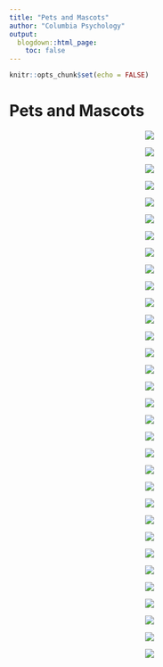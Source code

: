 ```yaml
---
title: "Pets and Mascots"
author: "Columbia Psychology"
output:
  blogdown::html_page:
    toc: false
---
```


```r
knitr::opts_chunk$set(echo = FALSE)
```

# Pets and Mascots

<div class="row">
<div class="col-md-4">
<p style="text-align:center;"><img src="/images/rooney2.jpg"></p>
</div>
<div class="col-md-4">
<p style="text-align:center;"><img src="/images/andrea_sasha.png"></p>
</div>
<div class="col-md-4">
<p style="text-align:center;"><img src="/images/sydney_gus2.jpg"></p>
</div>
<div class="col-md-4">
<p style="text-align:center;"><img src="/images/halle_theo1.jpg"></p>
</div>
<div class="col-md-4">
<p style="text-align:center;"><img src="/images/manasi_tuco_zuko.jpg"></p>
</div>
<div class="col-md-4">
<p style="text-align:center;"><img src="/images/megan_tommy3.jpg"></p>
</div>
<div class="col-md-4">
<p style="text-align:center;"><img src="/images/sydney_gus1.jpg"></p>
</div>
<div class="col-md-4">
<p style="text-align:center;"><img src="/images/nim_mandoo.jpg"></p>
</div>
<div class="col-md-4">
<p style="text-align:center;"><img src="/images/camille_tootsie1.jpg"></p>
</div>
<div class="col-md-4">
<p style="text-align:center;"><img src="/images/rooney6.jpg"></p>
</div>
<div class="col-md-4">
<p style="text-align:center;"><img src="/images/Serra_Darwin_1.jpg"></p>
</div>
<div class="col-md-4">
<p style="text-align:center;"><img src="/images/megan_patty4.jpg"></p>
</div>
<div class="col-md-4">
<p style="text-align:center;"><img src="/images/megan_archie5.jpg"></p>
</div>
<div class="col-md-4">
<p style="text-align:center;"><img src="/images/chelsea.jpg"></p>
</div>
<div class="col-md-4">
<p style="text-align:center;"><img src="/images/chris_darcy3.jpg"></p>
</div>
<div class="col-md-4">
<p style="text-align:center;"><img src="/images/camille_tootsie2.jpg"></p>
</div>
<div class="col-md-4">
<p style="text-align:center;"><img src="/images/rooney5.jpg"></p>
</div>
<div class="col-md-4">
<p style="text-align:center;"><img src="/images/lila.jpg"></p>
</div>
<div class="col-md-4">
<p style="text-align:center;"><img src="/images/megan_archie_gracie.jpg"></p>
</div>
<div class="col-md-4">
<p style="text-align:center;"><img src="/images/halle_theo2.jpg"></p>
</div>
<div class="col-md-4">
<p style="text-align:center;"><img src="/images/chris_darcy5.jpg"></p>
</div>
<div class="col-md-4">
<p style="text-align:center;"><img src="/images/rooney1.jpg"></p>
</div>
<div class="col-md-4">
<p style="text-align:center;"><img src="/images/camille_olive.jpg"></p>
</div>
<div class="col-md-4">
<p style="text-align:center;"><img src="/images/lila.jpg"></p>
</div>
<div class="col-md-4">
<p style="text-align:center;"><img src="/images/Serra_Darwin_2.JPG"></p>
</div>
<div class="col-md-4">
<p style="text-align:center;"><img src="/images/halle_theo-3.jpg"></p>
</div>
<div class="col-md-4">
<p style="text-align:center;"><img src="/images/rooney4.jpg"></p>
</div>
<div class="col-md-4">
<p style="text-align:center;"><img src="/images/hannah_bowie.png"></p>
</div>
<div class="col-md-4">
<p style="text-align:center;"><img src="/images/megan_archie1.jpg"></p>
</div>
<div class="col-md-4">
<p style="text-align:center;"><img src="/images/chris_darcy2.jpg"></p>
</div>
<div class="col-md-4">
<p style="text-align:center;"><img src="/images/atom.jpg"></p>
</div>
<div class="col-md-4">
<p style="text-align:center;"><img src="/images/christian_dog.jpg"></p>
</div>
</div>
</div>

